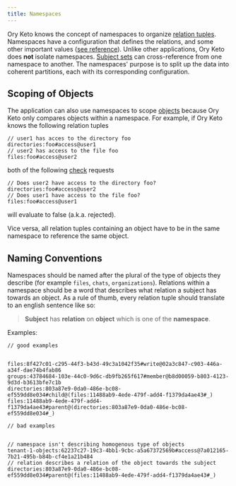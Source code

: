 ```yaml
---
title: Namespaces
---
```


Ory Keto knows the concept of namespaces to organize [relation tuples](./relation-tuples.mdx). Namespaces have a configuration
that defines the relations, and some other important values ([see reference](../reference/configuration.mdx)). Unlike other
applications, Ory Keto does **not** isolate namespaces. [Subject sets](./subjects.mdx) can cross-reference from one namespace to
another. The namespaces' purpose is to split up the data into coherent partitions, each with its corresponding configuration.

## Scoping of Objects

The application can also use namespaces to scope [objects](./objects.mdx) because Ory Keto only compares objects within a
namespace. For example, if Ory Keto knows the following relation tuples

```keto-relation-tuples
// user1 has acces to the directory foo
directories:foo#access@user1
// user2 has access to the file foo
files:foo#access@user2
```

both of the following [check](./api-overview.mdx#check-relation-tuples) requests

```keto-relation-tuples
// Does user2 have access to the directory foo?
directories:foo#access@user2
// Does user1 have access to the file foo?
files:foo#access@user1
```

will evaluate to false (a.k.a. rejected).

Vice versa, all relation tuples containing an object have to be in the same namespace to reference the same object.

## Naming Conventions

Namespaces should be named after the plural of the type of objects they describe (for example `files`, `chats`, `organizations`).
Relations within a namespace should be a word that describes what relation a subject has towards an object. As a rule of thumb,
every relation tuple should translate to an english sentence like so:

> **Subject** has **relation** on **object** which is one of the **namespace**.

Examples:

```keto-relation-tuples
// good examples


files:8f427c01-c295-44f3-b43d-49c3a1042f35#write@02a3c847-c903-446a-a34f-dae74b4fab86
groups:43784684-103e-44c0-9d6c-db9fb265f617#member@b8d00059-b803-4123-9d3d-b3613bfe7c1b
directories:803a87e9-0da0-486e-bc08-ef559dd8e034#child@(files:11488ab9-4ede-479f-add4-f1379da4ae43#_)
files:11488ab9-4ede-479f-add4-f1379da4ae43#parent@(directories:803a87e9-0da0-486e-bc08-ef559dd8e034#_)

// bad examples


// namespace isn't describing homogenous type of objects
tenant-1-objects:62237c27-19c3-4bb1-9cbc-a5a67372569b#access@7a012165-7b21-495b-b84b-cf4e1a21b484
// relation describes a relation of the object towards the subject
directories:803a87e9-0da0-486e-bc08-ef559dd8e034#parent@(files:11488ab9-4ede-479f-add4-f1379da4ae43#_)
```
